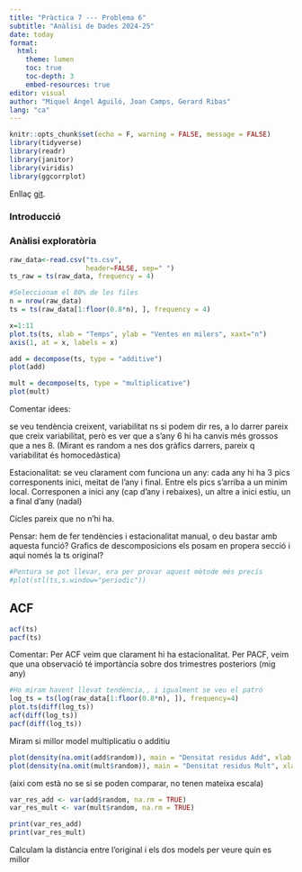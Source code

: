 ```yaml
---
title: "Pràctica 7 --- Problema 6"
subtitle: "Anàlisi de Dades 2024-25"
date: today
format:
  html:
    theme: lumen
    toc: true
    toc-depth: 3
    embed-resources: true
editor: visual
author: "Miquel Àngel Aguiló, Joan Camps, Gerard Ribas"
lang: "ca"
---
```


```r
knitr::opts_chunk$set(echo = F, warning = FALSE, message = FALSE)
library(tidyverse)
library(readr)
library(janitor)
library(viridis)
library(ggcorrplot)
```

Enllaç [git](https://github.com/JoanCT/Practica7_AD).

### Introducció

### Anàlisi exploratòria

```r
raw_data<-read.csv("ts.csv",
                   header=FALSE, sep=" ")
ts_raw = ts(raw_data, frequency = 4)

#Seleccionam el 80% de les files
n = nrow(raw_data)
ts = ts(raw_data[1:floor(0.8*n), ], frequency = 4)

x=1:11
plot.ts(ts, xlab = "Temps", ylab = "Ventes en milers", xaxt="n")
axis(1, at = x, labels = x)

```
```r
add = decompose(ts, type = "additive")
plot(add)
```
```r
mult = decompose(ts, type = "multiplicative")
plot(mult)
```


Comentar idees:

se veu tendència creixent, variabilitat ns si podem dir res, a lo darrer pareix que creix variabilitat, però es ver que a s'any 6 hi ha canvis més grossos que a nes 8. (Mirant es random a nes dos gràfics darrers, pareix q variabilitat és homocedàstica)

Estacionalitat: se veu clarament com funciona un any: cada any hi ha 3 pics corresponents inici, meitat de l'any i final. Entre els pics s'arriba a un minim local. Corresponen a inici any (cap d'any i rebaixes), un altre a inici estiu, un a final d'any (nadal)

Cicles pareix que no n'hi ha.

Pensar: hem de fer tendències i estacionalitat manual, o deu bastar amb aquesta funció? Grafics de descomposicions els posam en propera secció i aquí només la ts original?

```r
#Pentura se pot llevar, era per provar aquest mètode més precís
#plot(stl(ts,s.window="periodic"))
```

## ACF

```r
acf(ts)
pacf(ts)
```

Comentar: Per ACF veim que clarament hi ha estacionalitat. Per PACF, veim que una observació té importància sobre dos trimestres posteriors (mig any)

```r
#Ho miram havent llevat tendència,, i igualment se veu el patró
log_ts = ts(log(raw_data[1:floor(0.8*n), ]), frequency=4)
plot.ts(diff(log_ts))
acf(diff(log_ts))
pacf(diff(log_ts))
```

Miram si millor model multiplicatiu o additiu
```r
plot(density(na.omit(add$random)), main = "Densitat residus Add", xlab = "residus Add", ylab = "Densitat")
plot(density(na.omit(mult$random)), main = "Densitat residus Mult", xlab = "residus Mult", ylab = "Densitat")

```
(aixi com està no se si se poden comparar, no tenen mateixa escala)
```r
var_res_add <- var(add$random, na.rm = TRUE)
var_res_mult <- var(mult$random, na.rm = TRUE)

print(var_res_add)
print(var_res_mult)
```
Calculam la distància entre l'original i els dos models per veure quin es millor
